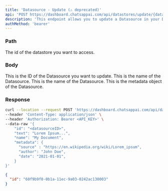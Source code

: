 ```yaml
---
title: 'Datasource - Update (⚠️ deprecated)'
api: 'POST https://dashboard.chatsappai.com/api/datastores/update/{datastoreId}'
description: 'This endpoint allows you to update a Datasource in your Datastore.'
authMethod: 'bearer'
---
```


### Path

<ParamField path="datastoreId" type="string" required>
  The id of the datastore you want to access.
</ParamField>

### Body

<ParamField body="id" type="string" required>
  This is the ID of the Datasource you want to update.
</ParamField>

<ParamField body="text" type="string" required>
  This is the name of the Datasource.
</ParamField>

<ParamField body="name" type="string">
  This is the name of the Datasource.
</ParamField>

<ParamField body="metadata" type="JSON or null">
  This is the metadata object of the Datasource.
</ParamField>

### Response

<ResponseField name="id" type="string"></ResponseField>

<RequestExample>

```bash Example Request
curl --location --request POST 'https://dashboard.chatsappai.com/api/datastores/update/<datastoreId>' \
--header 'Content-Type: application/json' \
--header 'Authorization: Bearer <API_KEY>' \
--data-raw '{
    "id": "<datasourceID>",
    "text": "Lorem Ipsum...",
    "name": "My Document",
    "metadata": {
      "source" : "https://en.wikipedia.org/wiki/Lorem_ipsum",
      "author": "John Doe",
      "date": "2021-01-01",
    }
}'
```

</RequestExample>

<ResponseExample>

```json Response
{
  "id": "60f9b9f0-0b1a-11ec-9a03-0242ac130003"
}
```

</ResponseExample>
